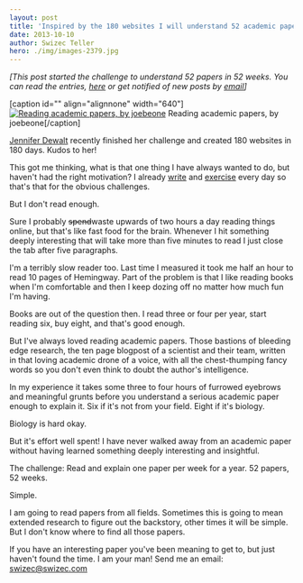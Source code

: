 ```yaml
---
layout: post
title: 'Inspired by the 180 websites I will understand 52 academic papers in 52 weeks'
date: 2013-10-10
author: Swizec Teller
hero: ./img/images-2379.jpg
---
```

_\[This post started the challenge to understand 52 papers in 52 weeks. You can read the entries, [here](http://swizec.com/blog/category/52-papers-in-52-weeks) or get notified of new posts by [email](http://swiz.ec/52papers-list)]_



\[caption id="" align="alignnone" width="640"][![Reading academic papers, by joebeone](./img/images-2379.jpg "Reading academic papers, by joebeone")](http://www.flickr.com/photos/joebeone/755879254/) Reading academic papers, by joebeone\[/caption]



[Jennifer Dewalt](http://jenniferdewalt.com/) recently finished her challenge and created 180 websites in 180 days. Kudos to her!



This got me thinking, what is that one thing I have always wanted to do, but haven't had the right motivation? I already [write](http://swizec.com/blog/a-year-of-750words-com-with-shiny-graphs/swizec/4378) and [exercise](http://swizec.com/blog/30-day-fitness-experiment-with-results/swizec/6326) every day so that's that for the obvious challenges.



But I don't read enough.



Sure I probably ~~spend~~waste upwards of two hours a day reading things online, but that's like fast food for the brain. Whenever I hit something deeply interesting that will take more than five minutes to read I just close the tab after five paragraphs.



I'm a terribly slow reader too. Last time I measured it took me half an hour to read 10 pages of Hemingway. Part of the problem is that I like reading books when I'm comfortable and then I keep dozing off no matter how much fun I'm having.



Books are out of the question then. I read three or four per year, start reading six, buy eight, and that's good enough.



But I've always loved reading academic papers. Those bastions of bleeding edge research, the ten page blogpost of a scientist and their team, written in that loving academic drone of a voice, with all the chest-thumping fancy words so you don't even think to doubt the author's intelligence.



In my experience it takes some three to four hours of furrowed eyebrows and meaningful grunts before you understand a serious academic paper enough to explain it. Six if it's not from your field. Eight if it's biology.



Biology is hard okay.



But it's effort well spent! I have never walked away from an academic paper without having learned something deeply interesting and insightful.



The challenge: Read and explain one paper per week for a year. 52 papers, 52 weeks.



Simple.



I am going to read papers from all fields. Sometimes this is going to mean extended research to figure out the backstory, other times it will be simple. But I don't know where to find all those papers.



If you have an interesting paper you've been meaning to get to, but just haven't found the time. I am your man! Send me an email: [swizec@swizec.com](mailto:swizec@swizec.com)